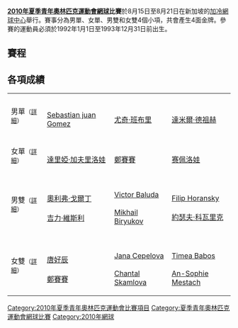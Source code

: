 {{noteTA|G1=Sports}}
'''[[2010年夏季青年奧林匹克運動會|2010年夏季青年奧林匹克運動會]][[網球|網球]]比賽'''於8月15日至8月21日在新加坡的[[加冷網球中心|加冷網球中心]]舉行。賽事分為男單、女單、男雙和女雙4個小項，共會產生4面金牌。參賽的運動員必須於1992年1月1日至1993年12月31日前出生。

==賽程==
== 各項成績 ==
{| {{MedalistTable|type=項目|columns=1|style=font-size:small;}}
|-
|男單<small>（[[2010年夏季奧林匹克青年運動會男子單人網球比賽|詳細]]）</small>
| {{COL}} <br /> [[Sebastian_juan_Gomez|Sebastian juan Gomez]] 
| {{IND}} <br /> [[尤奇·班布里|尤奇·班布里]] 
| {{BIH}} <br /> [[達米爾·德祖赫|達米爾·德祖赫]]
|-
|女單<small>（[[2010年夏季奧林匹克青年運動會女子單人網球比賽|詳細]]）</small>
| {{RUS}} <br /> [[達里婭·加夫里洛娃|達里婭·加夫里洛娃]]
| {{CHN}} <br /> [[鄭賽賽|鄭賽賽]]
| {{SVK}} <br /> [[赛佩洛娃|赛佩洛娃]]
|-
|男雙<small>（[[2010年夏季奧林匹克青年運動會男子雙人網球比賽|詳細]]）</small>
| {{GBR}}<br />[[奧利弗·戈爾丁|奧利弗·戈爾丁]] <br /> {{CZE}}<br />[[吉力·維斯利|吉力·維斯利]]
| {{RUS}}<br />[[Victor_Baluda|Victor Baluda]] <br /> {{RUS}}<br />[[Mikhail_Biryukov|Mikhail Biryukov]]
| {{SVK}}<br />[[Filip_Horansky|Filip Horansky]] <br /> {{SVK}}<br />[[約瑟夫·科瓦里克|約瑟夫·科瓦里克]]
|-
|女雙<small>（[[2010年夏季奧林匹克青年運動會女子雙人網球比賽|詳細]]）</small>
| {{CHN}}<br />[[唐好辰|唐好辰]] <br /> {{CHN}}<br />[[鄭賽賽|鄭賽賽]]
| {{SVK}}<br />[[Jana_Cepelova|Jana Cepelova]] <br /> {{SVK}}<br />[[Chantal_Skamlova|Chantal Skamlova]]
| {{HUN}}<br />[[Timea_Babos|Timea Babos]] <br /> {{BEL}}<br />[[An-Sophie_Mestach|An-Sophie Mestach]]
|}
{{2010年夏季青年奧林匹克運動會項目}}
{{青年奧林匹克運動會網球比賽}}
[[Category:2010年夏季青年奧林匹克運動會比賽項目|Category:2010年夏季青年奧林匹克運動會比賽項目]]
[[Category:夏季青年奧林匹克運動會網球比賽|Category:夏季青年奧林匹克運動會網球比賽]]
[[Category:2010年網球|Category:2010年網球]]